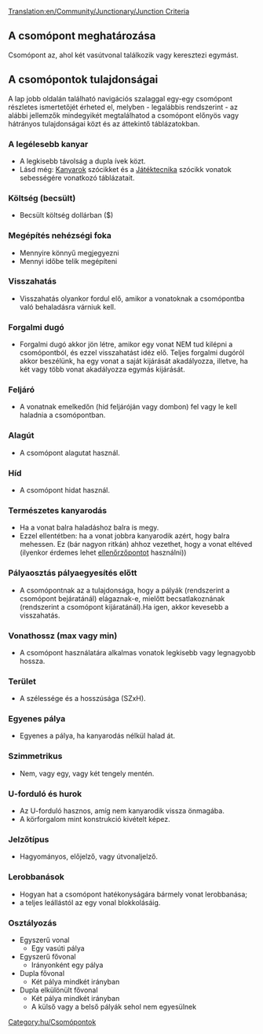 [[Translation:en/Community/Junctionary/Junction Criteria]]
{{hu/Csomópontmenü}}
==A csomópont meghatározása==
Csomópont az, ahol két vasútvonal találkozik vagy keresztezi egymást. 

==A csomópontok tulajdonságai==

A lap jobb oldalán található navigációs szalaggal egy-egy csomópont részletes ismertetőjét érheted el, melyben - legalábbis rendszerint - az alábbi jellemzők mindegyikét megtalálhatod a csomópont előnyös vagy hátrányos tulajdonságai közt és az áttekintő táblázatokban.

===A legélesebb kanyar===
* A legkisebb távolság a dupla ívek közt.
* Lásd még: [[hu/Community/Kanyarok|Kanyarok]] szócikket és a [[hu/Manual/Game Mechanics/Játéktechnika#Vonatok|Játéktecnika]] szócikk vonatok sebességére vonatkozó táblázatait.

===Költség (becsült)===
* Becsült költség dollárban ($)

===Megépítés nehézségi foka===
* Mennyire könnyű megjegyezni
* Mennyi időbe telik megépíteni

===Visszahatás===
* Visszahatás olyankor fordul elő, amikor a vonatoknak a csomópontba való behaladásra várniuk kell.

===Forgalmi dugó===
* Forgalmi dugó akkor jön létre, amikor egy vonat NEM tud kilépni a csomópontból, és ezzel visszahatást idéz elő. Teljes forgalmi dugóról akkor beszélünk, ha egy vonat a saját kijárását akadályozza, illetve, ha két vagy több vonat akadályozza egymás kijárását.

===Feljáró===
* A vonatnak emelkedőn (híd feljáróján vagy dombon) fel vagy le kell haladnia a csomópontban.

===Alagút=== 
* A csomópont alagutat használ.

===Híd===
* A csomópont hidat használ.

===Természetes kanyarodás=== 
* Ha a vonat balra haladáshoz balra is megy.
* Ezzel ellentétben: ha a vonat jobbra kanyarodik azért, hogy balra mehessen. Ez (bár nagyon ritkán) ahhoz vezethet, hogy a vonat eltéved (ilyenkor érdemes lehet [[hu/Manual/Ellenőrzőpontok|ellenőrzőpontot]] használni))

===Pályaosztás pályaegyesítés előtt===
* A csomópontnak az a tulajdonsága, hogy a pályák (rendszerint a csomópont bejáratánál) elágaznak-e, mielőtt becsatlakoznának (rendszerint a csomópont kijáratánál).Ha igen, akkor kevesebb a visszahatás.

===Vonathossz (max vagy min)===
* A csomópont használatára alkalmas vonatok legkisebb vagy legnagyobb hossza.

===Terület===
* A szélessége és a hosszúsága (SZxH).

===Egyenes pálya===
* Egyenes a pálya, ha kanyarodás nélkül halad át.

===Szimmetrikus===
* Nem, vagy egy, vagy két tengely mentén.

===U-forduló és hurok===
* Az U-forduló hasznos, amíg nem kanyarodik vissza önmagába.
* A körforgalom mint konstrukció kivételt képez.

===Jelzőtípus===
* Hagyományos, előjelző, vagy útvonaljelző.

===Lerobbanások===
* Hogyan hat a csomópont hatékonyságára bármely vonat lerobbanása;
* a teljes leállástól az egy vonal blokkolásáig.

===Osztályozás===
* Egyszerű vonal
** Egy vasúti pálya
* Egyszerű fővonal
** Irányonként egy pálya
* Dupla fővonal
** Két pálya mindkét irányban
* Dupla elkülönült fővonal
** Két pálya mindkét irányban
** A külső vagy a belső pályák sehol nem egyesülnek


[[Category:hu/Csomópontok]]
